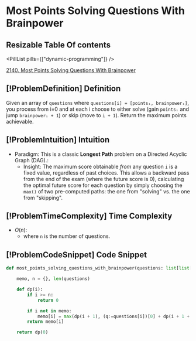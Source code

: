 # Most Points Solving Questions With Brainpower

## Resizable Table Of contents

<DifficultyBadge difficulty="medium" />

<PillList pills={["dynamic-programming"]} />

[2140. Most Points Solving Questions With Brainpower](https://leetcode.com/problems/solving-questions-with-brainpower)

## [!ProblemDefinition] Definition

Given an array of `questions` where `questions[i] = [pointsᵢ, brainpowerᵢ]`, you process from i=0 and at each i choose to either solve (gain `pointsᵢ` and jump `brainpowerᵢ + 1`) or skip (move to `i + 1`). Return the maximum points achievable.

## [!ProblemIntuition] Intuition

- Paradigm: This is a classic **Longest Path** problem on a Directed Acyclic Graph (DAG).:
    - Insight: The maximum score obtainable *from* any question `i` is a fixed value, regardless of past choices. This allows a backward pass from the end of the exam (where the future score is 0), calculating the optimal future score for each question by simply choosing the `max()` of two pre-computed paths: the one from "solving" vs. the one from "skipping".

## [!ProblemTimeComplexity] Time Complexity

- $O(n)$:
    - where `n` is the number of questions.

## [!ProblemCodeSnippet] Code Snippet

```python meta="source=problems/2140-solving-questions-with-brainpower/solution.py"
def most_points_solving_questions_with_brainpower(questions: list[list[int]]) -> int:

    memo, n = {}, len(questions)

    def dp(i):
        if i >= n:
            return 0

        if i not in memo:
            memo[i] = max(dp(i + 1), (q:=questions[i])[0] + dp(i + 1 + q[1]))
        return memo[i]

    return dp(0)
```

